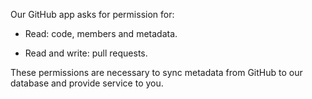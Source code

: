 Our GitHub app asks for permission for:

- Read: <Tooltip tip="Used in our automations, to read content from your yarn.lock or package-lock.json files.">code</Tooltip>, <Tooltip tip="Used to enable features like teams, people directory and allow teammates to login to your workspace.">members</Tooltip> and <Tooltip tip="Used to name your workspace.">metadata</Tooltip>.

- Read and write: <Tooltip tip="Read: Used on insights | Write: Used in automations, to post comments to pull requests.">pull requests</Tooltip>.

These permissions are necessary to sync metadata from GitHub to our database and provide service to you.
